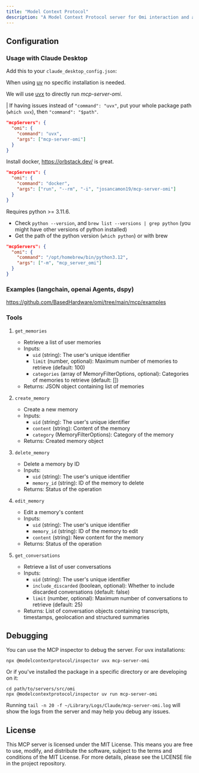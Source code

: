 ```yaml
---
title: "Model Context Protocol"
description: "A Model Context Protocol server for Omi interaction and automation. This server provides tools to read, search, and manipulate Memories and Conversations."
---
```



## Configuration

### Usage with Claude Desktop

Add this to your `claude_desktop_config.json`:

<AccordionGroup>
<Accordion title="Using uvx">

When using [uv](https://docs.astral.sh/uv/) no specific installation is needed.

We will use [uvx](https://docs.astral.sh/uv/guides/tools/) to directly run *mcp-server-omi*.

| If having issues instead of `"command": "uvx"`, put your whole package path (`which uvx`), then `"command": "$path"`.

```json
"mcpServers": {
  "omi": {
    "command": "uvx",
    "args": ["mcp-server-omi"]
  }
}
```

</Accordion>

<Accordion title="Using docker">

Install docker, https://orbstack.dev/ is great.

```json
"mcpServers": {
  "omi": {
    "command": "docker",
    "args": ["run", "--rm", "-i", "josancamon19/mcp-server-omi"]
  }
}
```
</Accordion>

<Accordion title="Using pip installation">

Requires python >= 3.11.6. 
- Check `python --version`, and `brew list --versions | grep python` (you might have other versions of python installed)
- Get the path of the python version (`which python`) or with brew

```json
"mcpServers": {
  "omi": {
    "command": "/opt/homebrew/bin/python3.12",
    "args": ["-m", "mcp_server_omi"]
  }
}
```
</Accordion>
</AccordionGroup>

### Examples (langchain, openai Agents, dspy)

https://github.com/BasedHardware/omi/tree/main/mcp/examples


### Tools
1. `get_memories`
   - Retrieve a list of user memories
   - Inputs:
     - `uid` (string): The user's unique identifier
     - `limit` (number, optional): Maximum number of memories to retrieve (default: 100)
     - `categories` (array of MemoryFilterOptions, optional): Categories of memories to retrieve (default: [])
   - Returns: JSON object containing list of memories

2. `create_memory`
   - Create a new memory
   - Inputs:
     - `uid` (string): The user's unique identifier
     - `content` (string): Content of the memory
     - `category` (MemoryFilterOptions): Category of the memory
   - Returns: Created memory object

3. `delete_memory`
   - Delete a memory by ID
   - Inputs:
     - `uid` (string): The user's unique identifier
     - `memory_id` (string): ID of the memory to delete
   - Returns: Status of the operation

4. `edit_memory`
   - Edit a memory's content
   - Inputs:
     - `uid` (string): The user's unique identifier
     - `memory_id` (string): ID of the memory to edit
     - `content` (string): New content for the memory
   - Returns: Status of the operation

5. `get_conversations`
   - Retrieve a list of user conversations
   - Inputs:
     - `uid` (string): The user's unique identifier
     - `include_discarded` (boolean, optional): Whether to include discarded conversations (default: false)
     - `limit` (number, optional): Maximum number of conversations to retrieve (default: 25)
   - Returns: List of conversation objects containing transcripts, timestamps, geolocation and structured summaries

## Debugging

You can use the MCP inspector to debug the server. For uvx installations:

```
npx @modelcontextprotocol/inspector uvx mcp-server-omi
```

Or if you've installed the package in a specific directory or are developing on it:

```
cd path/to/servers/src/omi
npx @modelcontextprotocol/inspector uv run mcp-server-omi
```

Running `tail -n 20 -f ~/Library/Logs/Claude/mcp-server-omi.log` will show the logs from the server and may
help you debug any issues.

## License

This MCP server is licensed under the MIT License. This means you are free to use, modify, and distribute the software, subject to the terms and conditions of the MIT License. For more details, please see the LICENSE file in the project repository.
